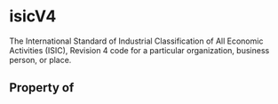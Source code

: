 # isicV4

The International Standard of Industrial Classification of All Economic Activities (ISIC), Revision 4 code for a particular organization, business person, or place.

## Property of



